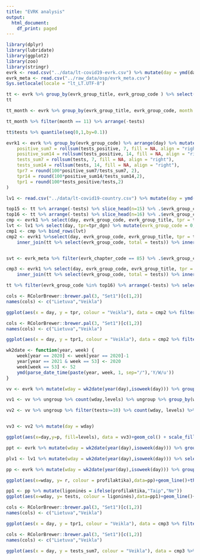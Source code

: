 ```yaml
---
title: "EVRK analysis"
output:
  html_document:
    df_print: paged
---
```


```r
library(dplyr)
library(lubridate)
library(ggplot2)
library(zoo)
library(stringr)
evrk <- read.csv("../data/lt-covid19-evrk.csv") %>% mutate(day = ymd(day))
evrk_meta <- read.csv("../raw_data/osp/evrk_meta.csv")
Sys.setlocale(locale = "lt_LT.UTF-8")
```

```r

tt <- evrk %>% group_by(evrk_group_title, evrk_group_code ) %>% select(-day) %>% summarise_all(sum) %>% mutate(r = round(100*tests_positive/tests,2)) %>% arrange(tests) %>% ungroup
tt
```

```r
tt_month <- evrk %>% group_by(evrk_group_title, evrk_group_code, month = month(day)) %>% select(-day) %>% summarise_all(sum) %>% mutate(r = round(100*tests_positive/tests,2)) %>% arrange(tests) %>% ungroup

tt_month %>% filter(month == 11) %>% arrange(-tests)
```

```r
tt$tests %>% quantile(seq(0,1,by=0.1))

```

```r
evrk1 <- evrk %>% group_by(evrk_group_code) %>% arrange(day) %>% mutate(
    positive_sum7 = rollsum(tests_positive, 7, fill = NA, align = "right"),
    positive_sum14 = rollsum(tests_positive, 14, fill = NA, align = "right"),
    tests_sum7 = rollsum(tests, 7, fill = NA, align = "right"),
    tests_sum14 = rollsum(tests, 14, fill = NA, align = "right"),
    tpr7 = round(100*positive_sum7/tests_sum7, 2),
    tpr14 = round(100*positive_sum14/tests_sum14,2),
    tpr1 = round(100*tests_positive/tests,2)
)
```

```r
lv1 <- read.csv("../data/lt-covid19-country.csv") %>% mutate(day = ymd(day))
```

```r
top15 <- tt %>% arrange(-tests) %>% slice_head(n=15) %>% .$evrk_group_code
top16 <- tt %>% arrange(-tests) %>% slice_head(n=16) %>% .$evrk_group_code
cmp <- evrk1 %>% select(day, evrk_group_code, evrk_group_title, tpr = tpr7) %>% filter(evrk_group_code %in% top15)
lvt <- lv1 %>% select(day, tpr=tpr_dgn) %>% mutate(evrk_group_code = 0, evrk_group_title = "Lietuva")
cmp1 <- cmp %>% bind_rows(lvt)
cmp2 <- evrk1 %>%select(day, evrk_group_code, evrk_group_title, tpr = tpr7, tpr1 = tpr1) %>% filter(evrk_group_code %in% top16) %>% 
    inner_join(tt %>% select(evrk_group_code, total = tests)) %>% inner_join(lvt %>% select(day, tprl = tpr)) %>% mutate(veikla = paste0(str_trunc(evrk_group_title,30), " (", round(total/1000,1),"k)"))


svt <- evrk_meta %>% filter(evrk_chapter_code == 85) %>% .$evrk_group_code %>% unique

cmp3 <- evrk1 %>% select(day, evrk_group_code, evrk_group_title, tpr = tpr7, tpr1 = tpr1, tests_sum7) %>% filter(evrk_group_code %in% svt) %>% 
    inner_join(tt %>% select(evrk_group_code, total = tests)) %>% inner_join(lvt %>% select(day, tprl = tpr)) %>% mutate(veikla = paste0(str_trunc(evrk_group_title,30), " (", round(total/1000,1),"k)"))

```

```r
tt %>% filter(evrk_group_code %in% top16) %>% arrange(-tests) %>% select(evrk_group_title, tests)
```

```r
cols <- RColorBrewer::brewer.pal(3, "Set1")[c(1,2)]
names(cols) <- c("Lietuva","Veikla")

ggplot(aes(x = day, y = tpr, colour = "Veikla"), data = cmp2 %>% filter(day>="2020-12-01"))+geom_line()+facet_wrap(~veikla) + theme_bw()+labs(x = "Data", y = "Procentai", title = "Teigiamų testų dalis, 7 dienų vidurkis, top 16 testuojamų veiklų")+geom_line(aes(y = tprl, colour = "Lietuva")) + scale_colour_manual(name = "Spalva", values = cols)
```

```r
cols <- RColorBrewer::brewer.pal(3, "Set1")[c(1,2)]
names(cols) <- c("Lietuva","Veikla")

ggplot(aes(x = day, y = tpr1, colour = "Veikla"), data = cmp2 %>% filter(day>="2020-12-01"))+geom_line()+facet_wrap(~veikla) + theme_bw()+labs(x = "Data", y = "Procentai", title = "Teigiamų testų dalis, top 16 testuojamų veiklų")+geom_line(aes(y = tprl, colour = "Lietuva")) + scale_colour_manual(name = "Spalva", values = cols)
```

```r
wk2date <- function(year, week) {
    week[year == 2020] <- week[year == 2020]-1
    year[year == 2021 & week == 53] <- 2020
    week[week == 53] <- 52
    ymd(parse_date_time(paste(year, week, 1, sep="/"),'Y/W/u'))
}

vv <- evrk %>% mutate(wday = wk2date(year(day),isoweek(day))) %>% group_by(evrk_group_title, evrk_group_code, wday) %>% summarise(tests = sum(tests), r = round(100*sum(tests_positive)/sum(tests),2)) %>% mutate( levels = cut(r,c(0,5,10,15,20,25,100), include.lowest = TRUE))

vv1 <- vv %>% ungroup %>% count(wday,levels) %>% ungroup %>% group_by(wday) %>% mutate(p = round(100*n/sum(n),2))

vv2 <- vv %>% ungroup %>% filter(tests>=10) %>% count(wday, levels) %>% ungroup %>% group_by(wday) %>% mutate(p = round(100*n/sum(n),2))


vv3 <- vv2 %>% mutate(day = wday)
```

```r
ggplot(aes(x=day,y=p, fill=levels), data = vv3)+geom_col() + scale_fill_manual(name = "Intervalai", values = RColorBrewer::brewer.pal(6, "Set1")[c(3,2,4,6, 5,1)]) + theme_bw()+ labs(y = "Procentai", x = "Data", title = "EVRK veiklų teigiamų tyrimų dalis savaitėmis")
```

```r
ppt <- evrk %>% mutate(wday = wk2date(year(day),isoweek(day))) %>% group_by(wday) %>% summarise(tests_positive = sum(tests_positive), tests = sum(tests)) %>% arrange(wday) %>% mutate(r = round(100 * tests_positive/tests,2))

plv1 <- lv1 %>% mutate(wday = wk2date(year(day),isoweek(day))) %>% select(wday, tests_daily, tests_positive_daily) %>% group_by(wday) %>% summarize( tests_positive = sum(tests_positive_daily),tests = sum(tests_daily)) %>% mutate(r = round(100 * tests_positive/tests,2))

pp <- evrk %>% mutate(wday = wk2date(year(day),isoweek(day))) %>% group_by(profilaktika = evrk_group_code %in% c(861, 862), wday) %>% summarise(tests_positive = sum(tests_positive), tests = sum(tests)) %>% arrange(wday) %>% mutate(r = round(100 * tests_positive/tests,2))

```

```r
ggplot(aes(x=wday, y= r, colour = profilaktika),data=pp)+geom_line()+theme_bw()
```

```r
pp1 <- pp %>% mutate(ligoninės = ifelse(profilaktika,"Taip","Ne"))
ggplot(aes(x=wday, y= tests, colour = ligoninės),data=pp1)+geom_line()+theme_bw() +labs(x = "Savaitės", y = "Testai", title = "Testavimo apimtys sveikatos priežiūros sektoriuje ir kitur") +scale_colour_manual(name = "Sveikatos įstaigos", values = RColorBrewer::brewer.pal(3,"Set1")[c(3,2)])
```


```r
cols <- RColorBrewer::brewer.pal(3, "Set1")[c(1,2)]
names(cols) <- c("Lietuva","Veikla")

ggplot(aes(x = day, y = tpr1, colour = "Veikla"), data = cmp3 %>% filter(day>="2021-01-01"))+geom_line()+facet_wrap(~veikla, scales = "free_y") + theme_bw()+labs(x = "Data", y = "Procentai", title = "Teigiamų testų dalis, švietimo sektoriaus veiklos")+geom_line(aes(y = tprl, colour = "Lietuva")) + scale_colour_manual(name = "Spalva", values = cols)
```

```r
cols <- RColorBrewer::brewer.pal(3, "Set1")[c(1,2)]
names(cols) <- c("Lietuva","Veikla")

ggplot(aes(x = day, y = tests_sum7, colour = "Veikla"), data = cmp3 %>% filter(day>="2020-12-01"))+geom_line()+facet_wrap(~veikla, scales = "free_y") + theme_bw()+labs(x = "Data", y = "Testai", title = "Testų 7 dienų slenkanti suma")+ scale_colour_manual( values = cols)

```